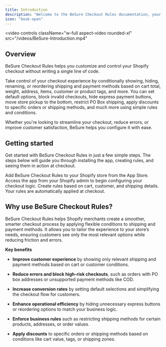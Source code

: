 ```yaml
---
title: Introduction
description: "Welcome to the BeSure Checkout Rules documentation, your guide to customizing the Shopify checkout experience."
icon: "book-open"
---
```


<video
  controls
  className="w-full aspect-video rounded-xl"
  src="/videos/BeSure-Introduction.mp4"
></video>

## Overview

BeSure Checkout Rules helps you customize and control your Shopify checkout without writing a single line of code.

Take control of your checkout experience by conditionally showing, hiding, renaming, or reordering shipping and payment methods based on cart total, weight, address, items, customer or product tags, and more. You can set default options, block invalid checkouts, hide express payment buttons, move store pickup to the bottom, restrict PO Box shipping, apply discounts to specific orders or shipping methods, and much more using simple rules and conditions.

Whether you're looking to streamline your checkout, reduce errors, or improve customer satisfaction, BeSure helps you configure it with ease.

## Getting started

Get started with BeSure Checkout Rules in just a few simple steps. The steps below will guide you through installing the app, creating rules, and seeing them in action at checkout.

<CardGroup cols={2}>
  <Card
    title="Install the app"
    icon="download"
    href="/guides/get-started/installation#install-app"
  >
    Add BeSure Checkout Rules to your Shopify store from the App Store.
  </Card>
  <Card
    title="Open app in admin"
    icon="gear"
    href="/guides/get-started/installation#go-to-the-app"
  >
    Access the app from your Shopify admin to begin configuring your checkout
    logic.
  </Card>
  <Card
    title="Create your rules"
    icon="sliders"
    href="/guides/get-started/quickstart"
  >
    Create rules based on cart, customer, and shipping details.
  </Card>
  <Card
    title="See it in action"
    icon="eye"
    href="/guides/get-started/quickstart#test-the-rule"
  >
    Your rules are automatically applied at checkout.
  </Card>
</CardGroup>

## Why use BeSure Checkout Rules?

BeSure Checkout Rules helps Shopify merchants create a smoother, smarter checkout process by applying flexible conditions to shipping and payment methods. It allows you to tailor the experience to your store’s needs, ensuring customers see only the most relevant options while reducing friction and errors.

**Key benefits**

- **Improve customer experience** by showing only relevant shipping and payment methods based on cart or customer conditions.

- **Reduce errors and block high-risk checkouts**, such as orders with PO box addresses or unsupported payment methods like COD.

- **Increase conversion rates** by setting default selections and simplifying the checkout flow for customers.

- **Enhance operational efficiency** by hiding unnecessary express buttons or reordering options to match your business logic.

- **Enforce business rules** such as restricting shipping methods for certain products, addresses, or order values.

- **Apply discounts** to specific orders or shipping methods based on conditions like cart value, tags, or shipping zones.
